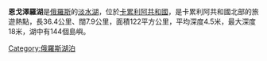 {{Infobox lake
 | lake_name = 恩戈澤羅湖<br>Энгозеро
 | image_lake = 
 | caption_lake = 
 | image_bathymetry = 
 | caption_bathymetry = 
 | location = [[卡累利阿共和國|卡累利阿共和國]]
 | coords = {{Coord|65.766667|N|33.53333|E|region:RU_type:waterbody|display=inline,title}}
 | type = 
 | inflow = 
 | outflow = 
 | catchment = 
 | basin_countries = {{RUS}}
 | length = 36.4 km
 | width = 7.9 km
 | area = 122 km²
 | depth = 
 | max-depth = 18 m
 | volume = 
 | residence_time = 
 | shore = 
 | elevation = 
 | islands = 144
 | cities = 
}}
'''恩戈澤羅湖'''是[[俄羅斯|俄羅斯]]的[[淡水湖|淡水湖]]，位於[[卡累利阿共和國|卡累利阿共和國]]，是卡累利阿共和國北部的旅遊熱點，長36.4公里、闊7.9公里，面積122平方公里，平均深度4.5米，最大深度18米，湖中有144個島嶼。

[[Category:俄羅斯湖泊|Category:俄羅斯湖泊]]

{{Russia-geo-stub}}